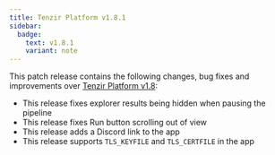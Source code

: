 ```yaml
---
title: Tenzir Platform v1.8.1
sidebar:
  badge:
    text: v1.8.1
    variant: note
---
```


This patch release contains the following changes, bug fixes and improvements
over [Tenzir Platform
v1.8](https://github.com/tenzir/platform/releases/tag/v1.8):

* This release fixes explorer results being hidden when pausing the pipeline
* This release fixes Run button scrolling out of view
* This release adds a Discord link to the app
* This release supports `TLS_KEYFILE` and `TLS_CERTFILE` in the app
